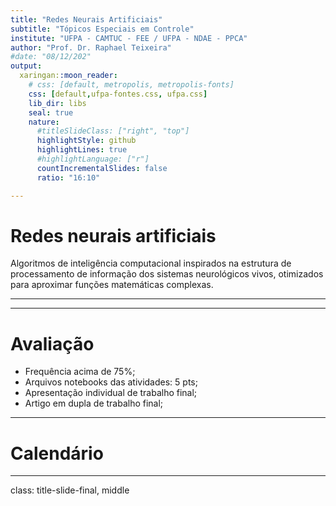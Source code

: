```yaml
---
title: "Redes Neurais Artificiais"
subtitle: "Tópicos Especiais em Controle"
institute: "UFPA - CAMTUC - FEE / UFPA - NDAE - PPCA"
author: "Prof. Dr. Raphael Teixeira"
#date: "08/12/202"
output:
  xaringan::moon_reader:
    # css: [default, metropolis, metropolis-fonts]
    css: [default,ufpa-fontes.css, ufpa.css]
    lib_dir: libs
    seal: true
    nature:
      #titleSlideClass: ["right", "top"]
      highlightStyle: github
      highlightLines: true
      #highlightLanguage: ["r"]
      countIncrementalSlides: false
      ratio: "16:10"

---
```


# Redes neurais artificiais

Algoritmos de inteligência computacional inspirados na estrutura de processamento de informação dos sistemas neurológicos vivos, otimizados para aproximar funções matemáticas complexas.

---


---

# Avaliação
- Frequência acima de 75%;
- Arquivos notebooks das atividades: 5 pts;
- Apresentação individual de trabalho final;
- Artigo em dupla de trabalho final;


---

# Calendário

---
class: title-slide-final, middle

